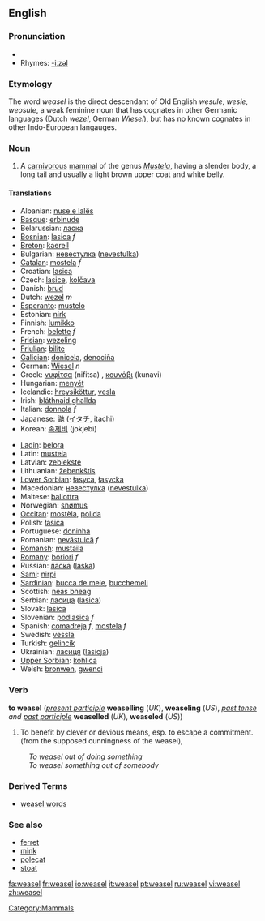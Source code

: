 ==English==
===Pronunciation===
* {{IPA|/'wiːzəl/}}
*Rhymes: [[Rhymes:English:-iːzəl|-iːzəl]]

===Etymology===

The word ''weasel'' is the direct descendant of Old English ''wesule'', ''wesle'', ''weosule'', a weak feminine noun that has cognates in other Germanic languages (Dutch ''wezel'', German ''Wiesel''), but has no known cognates in other Indo-European langauges.

===Noun===
{{wikipedia}}
{{en-noun}}

#A [[carnivorous]] [[mammal]] of the genus ''[[Mustela]]'', having a slender body, a long tail and usually a light brown upper coat and white belly.

====Translations====
{{top}}
*Albanian: [[nuse e lalës]]
*[[Basque]]: [[erbinude]]
*Belarussian: [[ласка]]
*[[Bosnian]]: [[lasica]] ''f''
*[[Breton]]: [[kaerell]]
*Bulgarian: [[невестулка]] ([[nevestulka]])
*[[Catalan]]: [[mostela]] ''f''
*Croatian: [[lasica]]
*Czech: [[lasice]], [[kolčava]]
*Danish: [[brud]]
*Dutch: [[wezel]] ''m''
*[[Esperanto]]: [[mustelo]]
*Estonian: [[nirk]]
*Finnish: [[lumikko]]
*French: [[belette]] ''f''
*[[Frisian]]: [[wezeling]]
*[[Friulian]]: [[bilite]]
*[[Galician]]: [[donicela]], [[denociña]]
*German: [[Wiesel]] ''n''
*Greek: [[νυφίτσα]] (nifitsa) {{f}}, [[κουνάβι]] (kunavi) {{n}}
*Hungarian: [[menyét]]
*Icelandic: [[hreysiköttur]], [[vesla]]
*Irish: [[bláthnaid ghallda]]
*Italian: [[donnola]] ''f''
*Japanese: [[鼬]] ([[イタチ]], itachi)
*Korean:  [[족제비]] (jokjebi)
{{mid}}
*[[Ladin]]: [[belora]]
*Latin: [[mustela#Latin|mustela]]
*Latvian: [[zebiekste]]
*Lithuanian: [[žebenkštis]]
*[[Lower Sorbian]]: [[łasyca]], [[łasycka]]
*Macedonian: [[невестулка]] ([[nevestulka]])
*Maltese: [[ballottra]]
*Norwegian: [[snømus]]
*[[Occitan]]: [[mostèla]], [[polida]]
*Polish: [[łasica]] '' ''
*Portuguese: [[doninha]]
*Romanian: [[nevăstuică]] ''f''
*[[Romansh]]: [[mustaila]]
*[[Romany]]: [[boriori]] ''f''
*Russian: [[ласка]] ([[laska]]) '' ''
*[[Sami]]: [[nirpi]]
*[[Sardinian]]: [[bucca de mele]], [[bucchemeli]]
*Scottish: [[neas bheag]]
*Serbian: [[ласица]] ([[lasica]])
*Slovak: [[lasica]]
*Slovenian: [[podlasica]] ''f''
*Spanish: [[comadreja]] ''f'', [[mostela]] ''f''
*Swedish: [[vessla]]
*Turkish: [[gelincik]]
*Ukrainian: [[ласиця]] ([[lasicja]])
*[[Upper Sorbian]]: [[kohlica]]
*Welsh: [[bronwen]], [[gwenci]]
{{bottom}}

===Verb===
'''to weasel''' (''[[present participle]]'' '''weaselling''' (''UK''), '''weaseling''' (''US''), ''[[past tense]] and [[past participle]]'' '''weaselled''' (''UK''), '''weaseled''' (''US''))

# To benefit by clever or devious means, esp. to escape a commitment. (from the supposed cunningness of the weasel), 
:''To weasel out of doing something''
:''To weasel something out of somebody''


===Derived Terms===
*[[weasel words]]

===See also===
*[[ferret]]
*[[mink]]
*[[polecat]]
*[[stoat]]

[[Category:Mammals]]

[[fa:weasel]]
[[fr:weasel]]
[[io:weasel]]
[[it:weasel]]
[[pt:weasel]]
[[ru:weasel]]
[[vi:weasel]]
[[zh:weasel]]